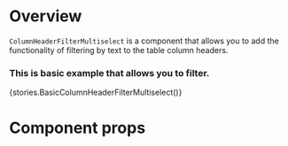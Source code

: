 
<Meta
    title="Modules/Listview/Components/ColumnHeaderFilterMultiselect"
    component={ColumnHeaderFilterMultiselect}
/>

# Overview

`ColumnHeaderFilterMultiselect` is a component that allows you to add the functionality of filtering by text to the table column headers.

### This is basic example that allows you to filter.

<Preview>
    <Story name="ColumnHeaderFilterMultiselect">
        {stories.BasicColumnHeaderFilterMultiselect()}
    </Story>
</Preview>

# Component props

<Props of={ColumnHeaderFilterMultiselect} />
